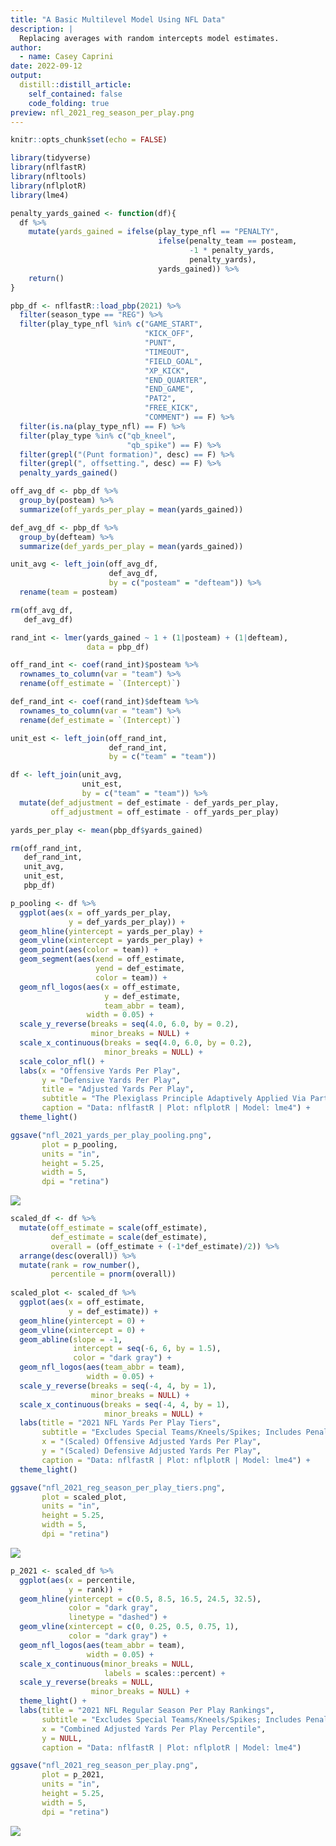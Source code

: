 ```yaml
---
title: "A Basic Multilevel Model Using NFL Data"
description: |
  Replacing averages with random intercepts model estimates.
author:
  - name: Casey Caprini
date: 2022-09-12
output:
  distill::distill_article:
    self_contained: false
    code_folding: true
preview: nfl_2021_reg_season_per_play.png
---
```



```r
knitr::opts_chunk$set(echo = FALSE)
```

```r

library(tidyverse)
library(nflfastR)
library(nfltools)
library(nflplotR)
library(lme4)

```

```r

penalty_yards_gained <- function(df){
  df %>%
    mutate(yards_gained = ifelse(play_type_nfl == "PENALTY",
                                 ifelse(penalty_team == posteam,
                                        -1 * penalty_yards,
                                        penalty_yards),
                                 yards_gained)) %>%
    return()
}

```

```r

pbp_df <- nflfastR::load_pbp(2021) %>%
  filter(season_type == "REG") %>%
  filter(play_type_nfl %in% c("GAME_START",
                              "KICK_OFF",
                              "PUNT",
                              "TIMEOUT",
                              "FIELD_GOAL",
                              "XP_KICK",
                              "END_QUARTER",
                              "END_GAME",
                              "PAT2",
                              "FREE_KICK",
                              "COMMENT") == F) %>%
  filter(is.na(play_type_nfl) == F) %>%
  filter(play_type %in% c("qb_kneel",
                          "qb_spike") == F) %>%
  filter(grepl("(Punt formation)", desc) == F) %>%
  filter(grepl(", offsetting.", desc) == F) %>%
  penalty_yards_gained()

```

```r

off_avg_df <- pbp_df %>%
  group_by(posteam) %>%
  summarize(off_yards_per_play = mean(yards_gained))

def_avg_df <- pbp_df %>%
  group_by(defteam) %>%
  summarize(def_yards_per_play = mean(yards_gained))

unit_avg <- left_join(off_avg_df,
                      def_avg_df,
                      by = c("posteam" = "defteam")) %>%
  rename(team = posteam)

rm(off_avg_df,
   def_avg_df)

```

```r

rand_int <- lmer(yards_gained ~ 1 + (1|posteam) + (1|defteam),
                 data = pbp_df)

off_rand_int <- coef(rand_int)$posteam %>%
  rownames_to_column(var = "team") %>%
  rename(off_estimate = `(Intercept)`)

def_rand_int <- coef(rand_int)$defteam %>%
  rownames_to_column(var = "team") %>%
  rename(def_estimate = `(Intercept)`)

unit_est <- left_join(off_rand_int,
                      def_rand_int,
                      by = c("team" = "team"))

df <- left_join(unit_avg,
                unit_est,
                by = c("team" = "team")) %>%
  mutate(def_adjustment = def_estimate - def_yards_per_play,
         off_adjustment = off_estimate - off_yards_per_play)

yards_per_play <- mean(pbp_df$yards_gained)

rm(off_rand_int,
   def_rand_int,
   unit_avg,
   unit_est,
   pbp_df)

```

```r

p_pooling <- df %>%
  ggplot(aes(x = off_yards_per_play,
             y = def_yards_per_play)) +
  geom_hline(yintercept = yards_per_play) +
  geom_vline(xintercept = yards_per_play) +
  geom_point(aes(color = team)) +
  geom_segment(aes(xend = off_estimate,
                   yend = def_estimate,
                   color = team)) +
  geom_nfl_logos(aes(x = off_estimate,
                     y = def_estimate,
                     team_abbr = team),
                 width = 0.05) +
  scale_y_reverse(breaks = seq(4.0, 6.0, by = 0.2),
                  minor_breaks = NULL) +
  scale_x_continuous(breaks = seq(4.0, 6.0, by = 0.2),
                     minor_breaks = NULL) +
  scale_color_nfl() +
  labs(x = "Offensive Yards Per Play",
       y = "Defensive Yards Per Play",
       title = "Adjusted Yards Per Play",
       subtitle = "The Plexiglass Principle Adaptively Applied Via Partial Pooling",
       caption = "Data: nflfastR | Plot: nflplotR | Model: lme4") +
  theme_light()

ggsave("nfl_2021_yards_per_play_pooling.png",
       plot = p_pooling,
       units = "in",
       height = 5.25,
       width = 5,
       dpi = "retina")

```

![](nfl_2021_yards_per_play_pooling.png)

```r

scaled_df <- df %>%
  mutate(off_estimate = scale(off_estimate),
         def_estimate = scale(def_estimate),
         overall = (off_estimate + (-1*def_estimate)/2)) %>%
  arrange(desc(overall)) %>%
  mutate(rank = row_number(),
         percentile = pnorm(overall))
  
scaled_plot <- scaled_df %>%
  ggplot(aes(x = off_estimate,
             y = def_estimate)) +
  geom_hline(yintercept = 0) +
  geom_vline(xintercept = 0) +
  geom_abline(slope = -1,
              intercept = seq(-6, 6, by = 1.5),
              color = "dark gray") +
  geom_nfl_logos(aes(team_abbr = team),
                 width = 0.05) +
  scale_y_reverse(breaks = seq(-4, 4, by = 1),
                  minor_breaks = NULL) +
  scale_x_continuous(breaks = seq(-4, 4, by = 1),
                     minor_breaks = NULL) +
  labs(title = "2021 NFL Yards Per Play Tiers",
       subtitle = "Excludes Special Teams/Kneels/Spikes; Includes Penalty Yardage",
       x = "(Scaled) Offensive Adjusted Yards Per Play",
       y = "(Scaled) Defensive Adjusted Yards Per Play",
       caption = "Data: nflfastR | Plot: nflplotR | Model: lme4") +
  theme_light()

ggsave("nfl_2021_reg_season_per_play_tiers.png",
       plot = scaled_plot,
       units = "in",
       height = 5.25,
       width = 5,
       dpi = "retina")

```

![](nfl_2021_reg_season_per_play_tiers.png)

```r

p_2021 <- scaled_df %>%
  ggplot(aes(x = percentile,
             y = rank)) +
  geom_hline(yintercept = c(0.5, 8.5, 16.5, 24.5, 32.5),
             color = "dark gray",
             linetype = "dashed") +
  geom_vline(xintercept = c(0, 0.25, 0.5, 0.75, 1),
             color = "dark gray") +
  geom_nfl_logos(aes(team_abbr = team),
                 width = 0.05) +
  scale_x_continuous(minor_breaks = NULL,
                     labels = scales::percent) +
  scale_y_reverse(breaks = NULL,
                  minor_breaks = NULL) +
  theme_light() +
  labs(title = "2021 NFL Regular Season Per Play Rankings",
       subtitle = "Excludes Special Teams/Kneels/Spikes; Includes Penalty Yardage",
       x = "Combined Adjusted Yards Per Play Percentile",
       y = NULL,
       caption = "Data: nflfastR | Plot: nflplotR | Model: lme4")

ggsave("nfl_2021_reg_season_per_play.png",
       plot = p_2021,
       units = "in",
       height = 5.25,
       width = 5,
       dpi = "retina")

```

![](nfl_2021_reg_season_per_play.png)
